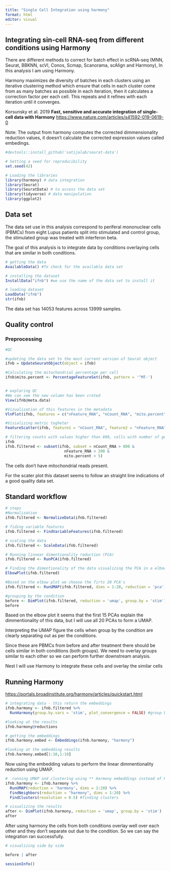 ```yaml
---
title: "Single Cell Integration using harmony"
format: html
editor: visual
---
```


## Integrating sin-cell RNA-seq from different conditions using Harmony 

There are different methods to correct for batch effect in scRNA-seq (MNN, Seurat, BBKNN, scVI, Conos, Scmap, Scanorama, scAlign and Harmony), In this analysis I am using Harmony.

Harmony maximizes de diversity of batches in each clusters using an iterative clustering method which ensure that cells in each cluster come from as many batches as possible in each iteration, then it calculates a correction factor per each cell. This repeats and it refines with each iteration until it converges.

Korsunsky et al. 2019 **Fast, sensitive and accurate integration of single-cell data with Harmony** <https://www.nature.com/articles/s41592-019-0619-0>

Note: The output from harmony computes the corrected dimmensionality reduction values, it doesn't calculate the corrected expression values called embedings.

```r
#devtools::install_github('satijalab/seurat-data')

# Setting a seed for reproducibility
set.seed(42)

# Loading the libraries
library(harmony) # data integration
library(Seurat)
library(SeuratData) # to access the data set
library(tidyverse) # data manipulation
library(ggplot2)
```

## Data set 

The data set use in this analysis correspond to periferal mononuclear cells (PBMCs) from eight Lupus patients split into stimulated and control group, the stimulated group was treated with interferon beta.

The goal of this analysis is to integrate data by conditions overlaying cells that are similar in both conditions.

```r
# getting the data 
AvailableData() #To check for the available data set

# installing the dataset
InstallData("ifnb") #we use the name of the data set to install it

# loading dataset
LoadData("ifnb") 
str(ifnb)
```

The data set has 14053 features across 13999 samples.

## Quality control

### Preprocessing

```r

#QC

#updating the data set to the most current version of Seurat object
ifnb = UpdateSeuratObject(object = ifnb) 

#Calculating the mitochondrial percentage per cell
ifnb$mito.percent <- PercentageFeatureSet(ifnb, pattern = '^MT-')


# exploring QC
#We can see the new column has been creted
View(ifnb@meta.data)

#Vizualization of this features in the metadata
VlnPlot(ifnb, features = c("nFeature_RNA", "nCount_RNA", "mito.percent"), ncol = 3)

#Visializing metric togheter
FeatureScatter(ifnb, feature1 = "nCount_RNA", feature2 = "nFeature_RNA") + geom_smooth(method = 'lm')

# filtering counts with values higher than 800, cells with number of genes greater than 200, and keeping cell with mitochondrial percent less than 5.
ifnb
ifnb.filtered <- subset(ifnb, subset = nCount_RNA > 800 &
                          nFeature_RNA > 200 & 
                          mito.percent < 5)

```

The cells don't have mitochondrial reads present.

For the scater plot this dataset seems to follow an straight line indications of a good quality data set.

## Standard workflow 

```r
# steps
#Normalization 
ifnb.filtered <- NormalizeData(ifnb.filtered)

# fiding variable features
ifnb.filtered <- FindVariableFeatures(ifnb.filtered)

# scaling the data
ifnb.filtered <- ScaleData(ifnb.filtered)

# Running linnear dimentionality reduction (PCA)
ifnb.filtered <- RunPCA(ifnb.filtered)

# Finding the dimentionality of the data visualizing the PCA in a elbow plot
ElbowPlot(ifnb.filtered)

#Based on the elbow plot we choose the firts 20 PCA's
ifnb.filtered <- RunUMAP(ifnb.filtered, dims = 1:20, reduction = 'pca')

#grouping by the condition
before <- DimPlot(ifnb.filtered, reduction = 'umap', group.by = 'stim') #group by condition (stim column)
before
```

Based on the elbow plot it seems that the first 15 PCAs explain the dimmentionality of this data, but I will use all 20 PCAs to form a UMAP.

Interpreting the UMAP figure the cells when group by the condition are clearly separating out as per the conditions.

Since these are PBMCs from before and after treatment there should be cells similar in both conditions (both groups). We need to overlay groups similar to each other so we can perform further downstream analysis.

Nest I will use Harmony to integrate these cells and overlay the similar cells

## Running Harmony 

<https://portals.broadinstitute.org/harmony/articles/quickstart.html>

```r
# integrating data - this return the embeddings
ifnb.harmony <- ifnb.filtered %>%
  RunHarmony(group.by.vars = 'stim', plot_convergence = FALSE) #group by condition (stim column)

#looking at the results
ifnb.harmony@reductions

# getting the embeddings
ifnb.harmony.embed <- Embeddings(ifnb.harmony, "harmony")

#looking at the embedding results
ifnb.harmony.embed[1:10,1:10]
```

Now using the embedding values to perform the linear dimmentionality reduction using UMAP.

```r
#  running UMAP and clustering using ** Harmony embeddings instead of PCA **
ifnb.harmony <- ifnb.harmony %>%
  RunUMAP(reduction = 'harmony', dims = 1:20) %>%
  FindNeighbors(reduction = "harmony", dims = 1:20) %>%
  FindClusters(resolution = 0.5) #finding clusters

# visualizing the results
after <- DimPlot(ifnb.harmony, reduction = 'umap', group.by = 'stim')
after
```

After using harmony the cells from both conditions overlay well over each other and they don't separate out due to the condition. So we can say the integration ran successfully.

```r
# visualizing side by side 

before | after
```

```r
sessionInfo()
```
